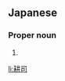 ==Japanese==
{{ja-kanjitab|こう|し|k2=じ}}

===Proper noun===
{{ja-pos|こうじ|proper}}

# {{given name|male|lang=ja|sort=こうじ}}

[[li:耕司]]